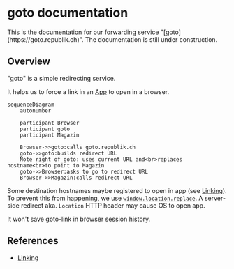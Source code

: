 # goto documentation


<Callout type='warning' emoji='⚠️'>
  This is the documentation for our forwarding service "[goto](https://goto.republik.ch)".
  The documentation is still under construction.
</Callout>

## Overview

"goto" is a simple redirecting service.

It helps us to force a link in an [App](./app.mdx) to open in a browser.

```mermaid
sequenceDiagram
    autonumber

    participant Browser
    participant goto
    participant Magazin

    Browser->>goto:calls goto.republik.ch
    goto->>goto:builds redirect URL
    Note right of goto: uses current URL and<br>replaces hostname<br>to point to Magazin
    goto->>Browser:asks to go to redirect URL
    Browser->>Magazin:calls redirect URL
```

Some destination hostnames maybe registered to open in app (see [Linking](../architecture/linking.md)). To prevent this from happening, we use [`window.location.replace`](https://developer.mozilla.org/en-US/docs/Web/API/Location/replace). A server-side redirect aka. `Location` HTTP header may cause OS to open app.

It won't save goto-link in browser session history.

## References

- [Linking](../architecture/linking.md)
